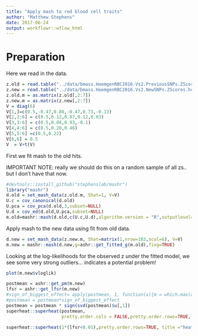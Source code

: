 ```yaml
---
title: "Apply mash to red blood cell traits"
author: "Matthew Stephens"
date: 2017-06-24
output: workflowr::wflow_html
---
```






# Preparation

Here we read in the data.
```r
z.old = read.table("../data/bmass.HaemgenRBC2016.Vs2.PreviousSNPs.ZScores.hclust.vs1.txt",header=TRUE,stringsAsFactors = FALSE)
z.new = read.table("../data/bmass.HaemgenRBC2016.Vs2.NewSNPs.ZScores.hclust.vs1.txt",header=TRUE,stringsAsFactors = FALSE)
z.old.m = as.matrix(z.old[,2:7])
z.new.m = as.matrix(z.new[,2:7])
V = diag(6)
V[1,]=c(0.5,-0.47,0.80,-0.47,0.73,-0.13)
V[2,2:6] = c(0.5,0.12,0.87,0.12,0.03)
V[3,3:6] = c(0.5,0.04,0.93,-0.1)
V[4,4:6] = c(0.5,0.20,0.46)
V[5,5:6] =c(0.5,0.22)
V[6,6] = 0.5
V  = V+t(V)
```

First we fit mash to the old hits.

IMPORTANT NOTE: really we should do this on a random sample of all zs.. but I don't have that now.
```r
#devtools::install_github("stephenslab/mashr")
library("mashr")
d.old = set_mash_data(z.old.m, Shat=1, V=V)
U.c = cov_canonical(d.old)
U.pca = cov_pca(d.old,3,subset=NULL)
U.d = cov_ed(d.old,U.pca,subset=NULL)
m.old=mashr::mash(d.old,c(U.c,U.d),algorithm.version = "R",outputlevel=99)
```

Apply mash to the new data using fit from old data.
```r
d.new = set_mash_data(z.new.m, Shat=matrix(1,nrow=103,ncol=6), V=V)
m.new = mashr::mash(d.new,g=ashr::get_fitted_g(m.old),fixg=TRUE)
```


Looking at the log-likelihoods for the observed z under the fitted model, we see some very strong outliers... indicates a potential problem!

```r
plot(m.new$vloglik)
```

```r
postmean = ashr::get_pm(m.new)
lfsr = ashr::get_lfsr(m.new)
#sign_of_biggest_effect= apply(postmean, 1, function(x){m = which.max(abs(x)); #return(sign(x[m]))})
#postmean = postmean*sign_of_biggest_effect
postmean = postmean * sign(svd(postmean)$u[,1])
superheat::superheat(postmean,
                     pretty.order.cols = FALSE,pretty.order.rows=TRUE, title="Posterior Mean effect", heat.pal = c(rgb(seq(0,1,length=5),1,seq(0,1,length=5)),rgb(1,seq(1,0,length=5),seq(1,0,length=5))))

```

```r
superheat::superheat(1*(lfsr<0.01),pretty.order.rows=TRUE, title ="heatmap of lfsr<0.01")
```



